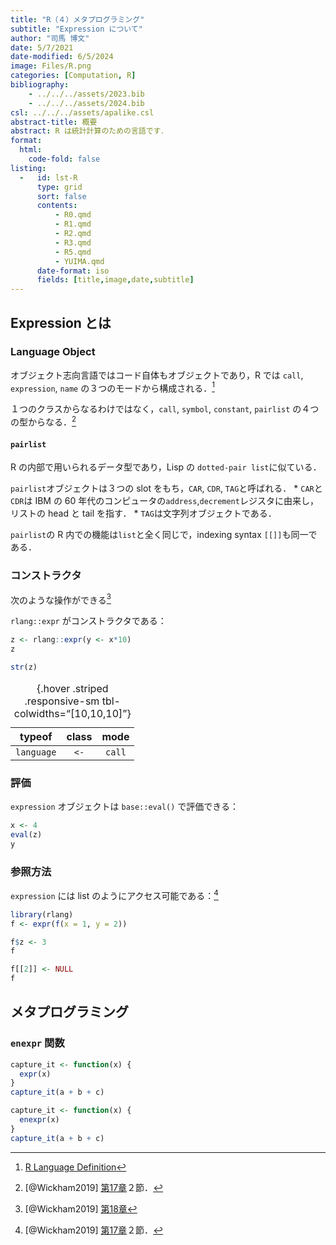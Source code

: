 ```yaml
---
title: "R（４）メタプログラミング"
subtitle: "Expression について"
author: "司馬 博文"
date: 5/7/2021
date-modified: 6/5/2024
image: Files/R.png
categories: [Computation, R]
bibliography: 
    - ../../../assets/2023.bib
    - ../../../assets/2024.bib
csl: ../../../assets/apalike.csl
abstract-title: 概要
abstract: R は統計計算のための言語です．
format:
  html:
    code-fold: false
listing: 
  -   id: lst-R
      type: grid
      sort: false
      contents:
          - R0.qmd
          - R1.qmd
          - R2.qmd
          - R3.qmd
          - R5.qmd
          - YUIMA.qmd
      date-format: iso
      fields: [title,image,date,subtitle]
---
```


::: {#lst-R}
:::

## Expression とは

### Language Object

オブジェクト志向言語ではコード自体もオブジェクトであり，R では `call`, `expression`, `name` の３つのモードから構成される．^[[R Language Definition](https://stat.ethz.ch/R-manual/R-devel/doc/manual/R-lang.html#Language-objects-1)]

１つのクラスからなるわけではなく，`call`, `symbol`, `constant`, `pairlist` の４つの型からなる．^[[@Wickham2019] [第17章](https://adv-r.hadley.nz/meta-big-picture.html)２節．]

#### `pairlist`

R の内部で用いられるデータ型であり，Lisp の `dotted-pair list`に似ている．

`pairlist`オブジェクトは３つの slot をもち，`CAR`, `CDR`, `TAG`と呼ばれる．
* `CAR`と`CDR`は IBM の 60 年代のコンピュータの`address`,`decrement`レジスタに由来し，リストの head と tail を指す．
* `TAG`は文字列オブジェクトである．

`pairlist`の R 内での機能は`list`と全く同じで，indexing syntax `[[]]`も同一である．

### コンストラクタ

次のような操作ができる^[[@Wickham2019] [第18章](https://adv-r.hadley.nz/expressions.html)]

`rlang::expr` がコンストラクタである：

```r
z <- rlang::expr(y <- x*10)
z
```

```r
str(z)
```

| typeof | class | mode |
|:-----:|:-----:|:-----:|
| `language` | `<-` | `call` |

: {.hover .striped .responsive-sm tbl-colwidths="[10,10,10]"}

### 評価

`expression` オブジェクトは `base::eval()` で評価できる：

```r
x <- 4
eval(z)
y
```

### 参照方法

`expression` には list のようにアクセス可能である：^[[@Wickham2019] [第17章](https://adv-r.hadley.nz/meta-big-picture.html)２節．]

```r
library(rlang)
f <- expr(f(x = 1, y = 2))

f$z <- 3
f
```

```r
f[[2]] <- NULL
f
```

## メタプログラミング

### `enexpr` 関数

```r
capture_it <- function(x) {
  expr(x)
}
capture_it(a + b + c)
```

```r
capture_it <- function(x) {
  enexpr(x)
}
capture_it(a + b + c)
```